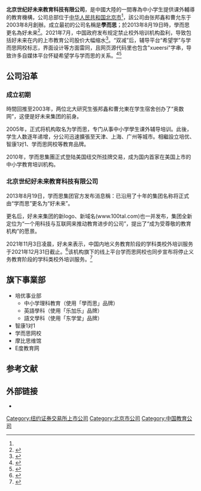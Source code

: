 {{Infobox company
| name = 好未来
| assets = 
| services = 
| revenue = 
| assets_year = <!-- Year of revenue data (if known) -->
| operating_income = 
| income_year = <!-- Year of operating_income data (if known) -->
| net_income = <!-- or: | profit = -->
| revenue_year = <!-- or: | profit_year = --><!-- Year of net_income/profit data (if known) -->
| aum = <!-- Only for financial-service companies -->
| equity_year = <!-- Year of assets data (if known) -->
| equity = <!-- Year of equity data (if known) -->
| owner = <!-- or: | owners = -->
| num_employees = 34,733<ref name=wsj />
| num_employees_year = <!-- Year of num_employees data (if known) -->
| parent = 
| divisions = 
| subsid = 
| homepage = {{URL|http://en.100tal.com/}}
| products = 
| num_locations = <!-- Year of num_locations data (if known) -->
| logo = 
| native_name_lang = <!-- Use ISO 639-1 code, e.g. "fr" for French. For multiple names in different languages, use {{Lang|[code]|[name]}} in native_name = and leave native_name_lang = empty. -->
| logo_size = 
| logo_alt = 
| logo_caption = 
| image = 
| image_size = 
| image_alt = 
| image_caption = 
| native_name = 好未来
| former_name = 
| locations = 
| type = 
| traded_as = {{ubl|{{nyse|TAL}}}}
| industry = 
| foundation = {{Start date and age|2003|08}}
| founder = {{link-en|张邦鑫|Zhang Bangxin}}<br>曹允东<ref name=forbes /><ref name=wsj />
| location = 
| hq_location_city = [[北京|北京]]
| hq_location_country = [[中华人民共和国|中华人民共和国]]
| footnotes = 
}}
'''北京世纪好未来教育科技有限公司'''，是中國大陸的一間專為中小学生提供课外輔導的教育機構，公司总部位于[[中华人民共和国|中华人民共和国]][[北京市|北京市]]<ref name=reuters/>，該公司由张邦鑫和曹允东于2003年8月創辦。成立最初的公司名稱是'''學而思'''；於2013年8月19日時，學而思更名為好未来<ref>{{Cite web|title=8月19日学而思正式更名好未来|url=http://edu.sina.com.cn/zxx/2013-08-19/1001392336.shtml|accessdate=|author=好未來|date=2013-08-19|format=|publisher=新浪教育|language=|archive-date=2021-02-11|archive-url=https://web.archive.org/web/20210211132158/http://edu.sina.com.cn/zxx/2013-08-19/1001392336.shtml|dead-url=no}}</ref>。2021年7月，中国政府发布规定禁止校外培训机构盈利，导致包括好未来在内的上市教育公司股价大幅缩水<ref>{{cite web |author1=艾莎 |title=中国教育培训机构遭监管打击，股价暴跌 |url=https://cn.nytimes.com/business/20210727/china-private-education/ |website=纽约时报中文网 |language=zh-hans |date=2021-07-27 |access-date=2022-03-05 |archive-date=2022-04-26 |archive-url=https://web.archive.org/web/20220426000105/https://cn.nytimes.com/business/20210727/china-private-education/ }}</ref>。“双减”后，辅导平台“希望学”与学而思网校标志，界面设计等方面雷同，且网页源代码里也包含"xueersi"字串，导致许多自媒体平台怀疑希望学与学而思的关系。<ref>{{Cite web|title=希望学-中小学在线学科培训|url=https://www.xiwang.com|access-date=2022-03-27|author=希望学|archive-date=2022-03-27|archive-url=https://web.archive.org/web/20220327152716/https://www.xiwang.com/}}</ref><ref>{{Cite web|title=希望学和学而思到底什么关系？孩子是否需要报名？-老蒋笔记|url=https://www.laojiang.me/1661.html|access-date=2022-03-27|work=www.laojiang.me}}</ref>

==公司沿革==
===成立初期===
時間回推至2003年，两位北大研究生張邦鑫和曹允東在学生宿舍创办了“奥数网”，这便是好未来集团的前身。

2005年，正式将机构取名为学而思，专门从事中小学學生课外辅导培训。此後，学生人数逐年递增，分公司迅速擴張至天津、上海、广州等城市。相繼設立培优、智康1对1、学而思网校等教育品牌。

2010年，学而思集團正式登陆美国纽交所挂牌交易，成为国内首家在美国上市的中小学教育培训机构。

===北京世纪好未来教育科技有限公司===
2013年8月19日，学而思集团官方发布消息稱：已沿用了十年的集团名称将正式由“学而思”更名为“好未来”。

更名后，好未来集团的新logo、新域名(www.100tal.com)也一并发布，集团全新定位为“一个用科技与互联网来推动教育进步的公司”，提出了“成为受尊敬的教育机构”的愿景。

2021年11月3日凌晨，好未来表示，中国内地义务教育阶段的学科类校外培训服务于2021年12月31日截止。<ref>{{cite news |title=“双减”下培训行业重创！好未来：义务教育阶段培训服务下月停止 |url=https://m.mydrivers.com/newsview/796073.html?ref= |accessdate=2021-11-13 |archive-date=2021-11-13 |archive-url=https://web.archive.org/web/20211113061655/https://m.mydrivers.com/newsview/796073.html?ref= }}</ref>该机构旗下的线上平台学而思网校也同步宣布将停止义务教育阶段的学科类校外培训服务。<ref>{{cite news |title=好未来将停止学科类培训：旗下网校平台学而思将同时退出 |url=https://www.cnbeta.com/articles/tech/1202467.htm |accessdate=2021-11-14 |archive-date=2021-11-14 |archive-url=https://web.archive.org/web/20211114050201/https://www.cnbeta.com/articles/tech/1202467.htm }}</ref>

==旗下事業部==
* 培优事业部
** 中小学理科教育（使用「學而思」品牌）
** 英語學科（使用「乐加乐」品牌）
** 語文學科（使用「东学堂」品牌）
* 智康1对1
* 学而思网校
* 摩比思维馆
* E度教育网

== 参考文献 ==
{{Reflist|refs=<ref name=forbes>{{cite web |url=https://www.forbes.com/companies/tal-education-group/ |title=TAL Education Group (TAL) |work=[[福布斯|福布斯]] |access-date=16 May 2020 |archive-date=2020-11-01 |archive-url=https://web.archive.org/web/20201101121721/https://www.forbes.com/companies/tal-education-group/ |dead-url=no }}</ref>

<ref name=reuters>{{cite web |url=https://www.reuters.com/companies/TAL.N |title=TAL Education Group (ADR) |publisher=[[路透社|路透社]] |access-date=16 May 2020 |archive-date=2021-03-09 |archive-url=https://web.archive.org/web/20210309163316/https://www.reuters.com/companies/TAL.N |dead-url=no }}</ref>

<ref name=wsj>{{cite web |url=https://www.wsj.com/market-data/quotes/TAL/company-people |title=TAL Education Group ADR |publisher=[[华尔街日报|华尔街日报]] |access-date=16 May 2020 |archive-date=2020-01-13 |archive-url=https://web.archive.org/web/20200113221135/https://www.wsj.com/market-data/quotes/TAL/company-people |dead-url=no }}</ref>}}

== 外部链接 ==
* {{Official website|http://en.100tal.com/}}
{{Finance links|yahoo=TAL|google=}}

{{Authority control}}

[[Category:纽约证券交易所上市公司|Category:纽约证券交易所上市公司]]
[[Category:北京市公司|Category:北京市公司]]
[[Category:中国教育公司|Category:中国教育公司]]